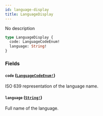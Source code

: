 ```yaml
---
id: language-display
title: LanguageDisplay
---
```


No description

```graphql
type LanguageDisplay {
  code: LanguageCodeEnum!
  language: String!
}
```

### Fields

#### `code` ([`LanguageCodeEnum!`](/developer/api-reference/enums/language-code-enum))

ISO 639 representation of the language name.

#### `language` ([`String!`](/developer/api-reference/scalars/string))

Full name of the language.

